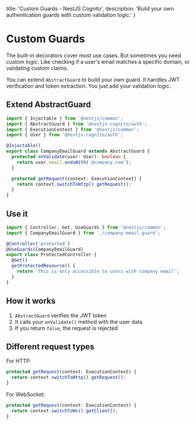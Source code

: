   title: 'Custom Guards - NestJS Cognito',
  description: 'Build your own authentication guards with custom validation logic.'
}

# Custom Guards

The built-in decorators cover most use cases. But sometimes you need custom logic. Like checking if a user's email matches a specific domain, or validating custom claims.

You can extend `AbstractGuard` to build your own guard. It handles JWT verification and token extraction. You just add your validation logic.

## Extend AbstractGuard

```typescript
import { Injectable } from '@nestjs/common';
import { AbstractGuard } from '@nestjs-cognito/auth';
import { ExecutionContext } from '@nestjs/common';
import { User } from '@nestjs-cognito/auth';

@Injectable()
export class CompanyEmailGuard extends AbstractGuard {
  protected onValidate(user: User): boolean {
    return user.email.endsWith('@company.com');
  }

  protected getRequest(context: ExecutionContext) {
    return context.switchToHttp().getRequest();
  }
}
```

## Use it

```typescript
import { Controller, Get, UseGuards } from '@nestjs/common';
import { CompanyEmailGuard } from './company-email.guard';

@Controller('protected')
@UseGuards(CompanyEmailGuard)
export class ProtectedController {
  @Get()
  getProtectedResource() {
    return 'This is only accessible to users with company email';
  }
}
```

## How it works

1. `AbstractGuard` verifies the JWT token
2. It calls your `onValidate()` method with the user data
3. If you return `false`, the request is rejected

## Different request types

For HTTP:

```typescript
protected getRequest(context: ExecutionContext) {
  return context.switchToHttp().getRequest();
}
```

For WebSocket:

```typescript
protected getRequest(context: ExecutionContext) {
  return context.switchToWs().getClient();
}
```

